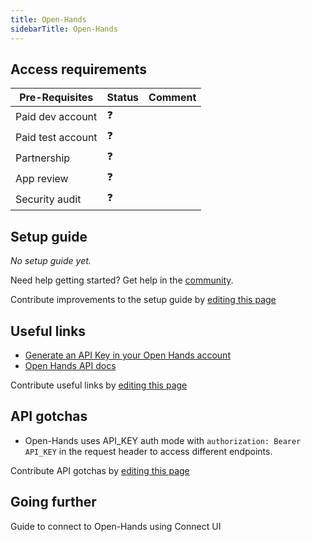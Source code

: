 ```yaml
---
title: Open-Hands
sidebarTitle: Open-Hands
---
```



<Overview />
<PreBuiltTooling />
<PreBuiltUseCases />

## Access requirements
| Pre-Requisites | Status | Comment|
| - | - | - |
| Paid dev account | ❓ |  |
| Paid test account | ❓ |  |
| Partnership | ❓ | |
| App review | ❓ |  |
| Security audit | ❓ | |


## Setup guide

_No setup guide yet._

<Tip>Need help getting started? Get help in the [community](https://nango.dev/slack).</Tip>

<Note>Contribute improvements to the setup guide by [editing this page](https://github.com/nangohq/nango/tree/master/docs-v2/integrations/all/vercel.mdx)</Note>


## Useful links

-   [Generate an API Key in your Open Hands account](https://app.all-hands.dev/settings/api-keys)
-   [Open Hands API docs](https://docs.all-hands.dev/modules/usage/cloud/cloud-api)

<Note>Contribute useful links by [editing this page](https://github.com/nangohq/nango/tree/master/docs-v2/integrations/all/open-hands.mdx)</Note>

## API gotchas

- Open-Hands uses API_KEY auth mode with `authorization: Bearer API_KEY` in the request header to access different endpoints.

<Note>Contribute API gotchas by [editing this page](https://github.com/nangohq/nango/tree/master/docs-v2/integrations/all/open-hands.mdx)</Note>


## Going further

<Card title="Connect to Open-Hands" icon="link" href="/integrations/all/open-hands/connect" horizontal>
  Guide to connect to Open-Hands using Connect UI
</Card>